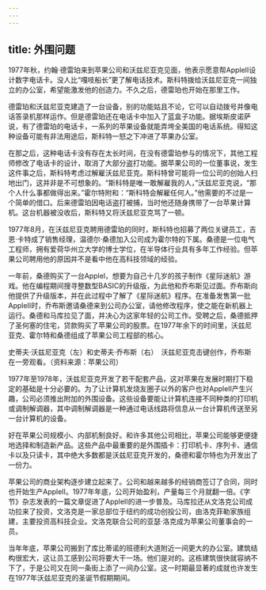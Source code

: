 ```yaml
---
---
---
```

title: 外围问题
---




1977年秋，约翰·德雷珀来到苹果公司和沃兹尼亚克见面，他表示愿意帮AppleII设计数字电话卡。没人比“嘎吱船长”更了解电话技术。斯科特拨给沃兹尼亚克一间独立的办公室，希望能激发他的创造力。不久之后，德雷珀也开始在那里工作。

德雷珀和沃兹尼亚克建造了一台设备，别的功能姑且不论，它可以自动拨号并像电话答录机那样运作。但是德雷珀还在电话卡中加入了蓝盒子功能。据埃斯皮诺萨说，有了德雷珀的电话卡，一系列的苹果设备就能弄垮全美国的电话系统。得知这种设备可能有非法用途后，斯科特一怒之下冲进了苹果办公室。

在那之后，这种电话卡没有存在太长时间，在没有德雷珀参与的情况下，其他工程师修改了电话卡的设计，取消了大部分盗打功能。据苹果公司的一位董事说，发生这件事之后，斯科特考虑过解雇沃兹尼亚克。斯科特曾可能将一位公司的创始人扫地出门，这并非是不可想象的。“斯科特是唯一敢解雇我的人，”沃兹尼亚克说，“那个人什么事都做得出来。”霍尔特附和：“斯科特会解雇任何人。”他需要的不过是一个简单的借口。后来德雷珀因电话盗打被捕，当时他还随身携带了一台苹果计算机。这台机器被没收后，斯科特又将沃兹尼亚克骂了一顿。

1977年8月，在沃兹尼亚克聘用德雷珀的同时，斯科特也招募了两位关键员工，吉恩·卡特成了销售经理，温德尔·桑德加入公司成为霍尔特的下属。桑德是一位电气工程师，拥有爱荷华州立大学的博士学位，在半导体行业具有多年工作经验。但苹果公司聘用他的原因并不是看中他在高科技领域的经验。

一年前，桑德购买了一台AppleI，想要为自己十几岁的孩子制作《星际迷航》游戏。他在编程期间搜寻整数型BASIC的升级版，为此他和乔布斯见过面。乔布斯向他提供了升级版本，并在此过程中了解了《星际迷航》程序。在准备发售第一批AppleII时，乔布斯邀请桑德来到公司办公室，请他修改程序，使之能在新机器上运行。桑德和马库拉见了面，并决心为这家年轻的公司工作。受聘之后，桑德抵押了圣何塞的住宅，贷款购买了苹果公司的股票。在1977年余下的时间里，沃兹尼亚克、霍尔特和桑德组成了苹果公司工程部的核心。



史蒂夫·沃兹尼亚克（左）和史蒂夫·乔布斯（右）　沃兹尼亚克击键创作，乔布斯在一旁观看。（资料来源：苹果公司）

1977年至1978年，沃兹尼亚克开发了若干配套产品，这对苹果在发展时期打下稳定的基础是十分必要的。为了让计算机发烧友圈子以外的客户也对AppleII产生兴趣，公司必须推出附加的外围设备。这些设备要能让计算机连接不同种类的打印机或调制解调器，其中调制解调器是一种通过电话线路将信息从一台计算机传送至另一台计算机的设备。

好在苹果公司规模小、内部机制良好。和许多其他公司相比，苹果公司能够更便捷地选择和制造新产品。这些产品中最重要的是外围插卡：打印机卡、序列卡、通信卡以及只读卡，其中绝大多数都是沃兹尼亚克开发的，桑德和霍尔特也为开发出了一份力。

苹果公司的商业架构逐步建立起来了。公司和越来越多的经销商签订了合同，同时也开始生产AppleII。1977年年底，公司开始盈利，产量每三个月就翻一倍。《字节》杂志发表的一篇文章促进了AppleII的进一步普及。马库拉还从文洛克公司成功拉来了投资，文洛克是一家总部位于纽约的成功创投公司，由洛克菲勒家族组建，主要投资高科技企业。文洛克联合公司的亚瑟·洛克成为苹果公司董事会的一员。

当年年底，苹果公司搬到了库比蒂诺的班德利大道附近一间更大的办公室。建筑结构很宏大，这让员工感到公司将要大干一场。他们是对的。这栋建筑很快就容纳不下了，于是公司又在同一条街上添了一间办公室。这一时期最显著的成就也许发生在1977年沃兹尼亚克的圣诞节假期期间。